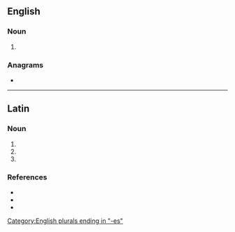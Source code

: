 ==English==

===Noun===
{{head|en|noun form}}

# {{plural of|en|agon}}

===Anagrams===
* {{anagrams|en|a=aegnos|Ganoes|Genaos|geason|genoas}}

[[Category:English plurals ending in "-es"]]

----

==Latin==

===Noun===
{{la-noun-form|agōnēs}}

# {{inflection of|la|agōn||nom|p}}
# {{inflection of|la|agōn||acc|p}}
# {{inflection of|la|agōn||voc|p}}

===References===
* {{R:du Cange}}
* {{R:Peck}}
* {{R:Smith's Antiquities}}